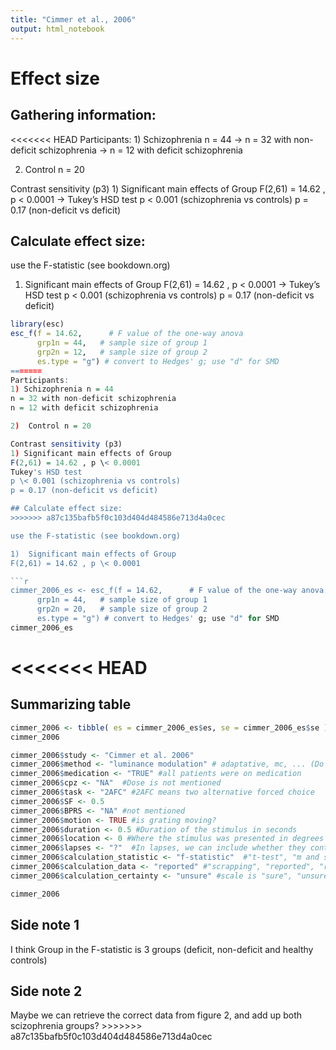 ```yaml
---
title: "Cimmer et al., 2006"
output: html_notebook
---
```


# Effect size

## Gathering information:

<<<<<<< HEAD
Participants: 1) Schizophrenia n = 44 -\> n = 32 with non-deficit schizophrenia -\> n = 12 with deficit schizophrenia

2)  Control n = 20

Contrast sensitivity (p3) 1) Significant main effects of Group F(2,61) = 14.62 , p \< 0.0001 -\> Tukey's HSD test p \< 0.001 (schizophrenia vs controls) p = 0.17 (non-deficit vs deficit)

## Calculate effect size:

use the F-statistic (see bookdown.org)

1)  Significant main effects of Group F(2,61) = 14.62 , p \< 0.0001 -\> Tukey's HSD test p \< 0.001 (schizophrenia vs controls) p = 0.17 (non-deficit vs deficit)

```r
library(esc)
esc_f(f = 14.62,      # F value of the one-way anova
      grp1n = 44,   # sample size of group 1 
      grp2n = 12,   # sample size of group 2
      es.type = "g") # convert to Hedges' g; use "d" for SMD
=======
Participants:
1) Schizophrenia n = 44
n = 32 with non-deficit schizophrenia
n = 12 with deficit schizophrenia

2)  Control n = 20

Contrast sensitivity (p3)
1) Significant main effects of Group
F(2,61) = 14.62 , p \< 0.0001
Tukey's HSD test
p \< 0.001 (schizophrenia vs controls)
p = 0.17 (non-deficit vs deficit)

## Calculate effect size:
>>>>>>> a87c135bafb5f0c103d404d484586e713d4a0cec

use the F-statistic (see bookdown.org)

1)  Significant main effects of Group
F(2,61) = 14.62 , p \< 0.0001 

```r
cimmer_2006_es <- esc_f(f = 14.62,      # F value of the one-way anova
      grp1n = 44,   # sample size of group 1 
      grp2n = 20,   # sample size of group 2
      es.type = "g") # convert to Hedges' g; use "d" for SMD
cimmer_2006_es
```
<<<<<<< HEAD
=======


## Summarizing table

```r
cimmer_2006 <- tibble( es = cimmer_2006_es$es, se = cimmer_2006_es$se ) 
cimmer_2006

cimmer_2006$study <- "Cimmer et al. 2006"
cimmer_2006$method <- "luminance modulation" # adaptative, mc, ... (Do they use a special method to display contrast?) 
cimmer_2006$medication <- "TRUE" #all patients were on medication
cimmer_2006$cpz <- "NA"  #Dose is not mentioned
cimmer_2006$task <- "2AFC" #2AFC means two alternative forced choice
cimmer_2006$SF <- 0.5
cimmer_2006$BPRS <- "NA" #not mentioned
cimmer_2006$motion <- TRUE #is grating moving?
cimmer_2006$duration <- 0.5 #Duration of the stimulus in seconds
cimmer_2006$location <- 0 #Where the stimulus was presented in degrees of visual angle (fixation = 0)
cimmer_2006$lapses <- "?"  #In lapses, we can include whether they control for lapses (TRUE) or not (FALSE).
cimmer_2006$calculation_statistic <- "f-statistic"  #"t-test", "m and sd"
cimmer_2006$calculation_data <- "reported" #"scrapping", "reported", "raw"
cimmer_2006$calculation_certainty <- "unsure" #scale is "sure", "unsure", "very unsure"

cimmer_2006
```

## Side note 1
I think Group in the F-statistic is 3 groups (deficit, non-deficit and healthy controls)

## Side note 2
Maybe we can retrieve the correct data from figure 2, and add up both scizophrenia groups?
>>>>>>> a87c135bafb5f0c103d404d484586e713d4a0cec
